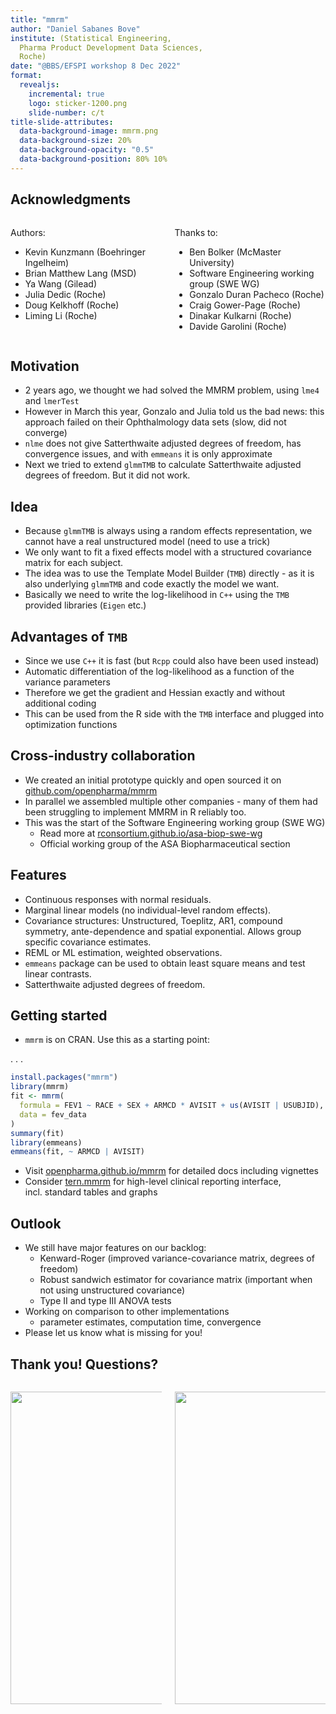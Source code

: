 ```yaml
---
title: "mmrm"
author: "Daniel Sabanes Bove"
institute: (Statistical Engineering,
  Pharma Product Development Data Sciences, 
  Roche)
date: "@BBS/EFSPI workshop 8 Dec 2022"
format: 
  revealjs:
    incremental: true
    logo: sticker-1200.png
    slide-number: c/t
title-slide-attributes: 
  data-background-image: mmrm.png
  data-background-size: 20%
  data-background-opacity: "0.5"
  data-background-position: 80% 10%
---
```


## Acknowledgments

::: nonincremental
::: columns
::: {.column width="50%"}
Authors:

-   Kevin Kunzmann (Boehringer Ingelheim)
-   Brian Matthew Lang (MSD)
-   Ya Wang (Gilead)
-   Julia Dedic (Roche)
-   Doug Kelkhoff (Roche)
-   Liming Li (Roche)
:::

::: {.column width="50%"}
Thanks to:

-   Ben Bolker (McMaster University)
-   Software Engineering working group (SWE WG)
-   Gonzalo Duran Pacheco (Roche)
-   Craig Gower-Page (Roche)
-   Dinakar Kulkarni (Roche)
-   Davide Garolini (Roche)
:::
:::
:::

## Motivation

-   2 years ago, we thought we had solved the MMRM problem, using `lme4` and `lmerTest`
-   However in March this year, Gonzalo and Julia told us the bad news: this approach failed on their Ophthalmology data sets (slow, did not converge)
-   `nlme` does not give Satterthwaite adjusted degrees of freedom, has convergence issues, and with `emmeans` it is only approximate
-   Next we tried to extend `glmmTMB` to calculate Satterthwaite adjusted degrees of freedom. But it did not work.

## Idea

-   Because `glmmTMB` is always using a random effects representation, we cannot have a real unstructured model (need to use a trick)
-   We only want to fit a fixed effects model with a structured covariance matrix for each subject.
-   The idea was to use the Template Model Builder (`TMB`) directly - as it is also underlying `glmmTMB` and code exactly the model we want.
-   Basically we need to write the log-likelihood in `C++` using the `TMB` provided libraries (`Eigen` etc.)

## Advantages of `TMB`

-   Since we use `C++` it is fast (but `Rcpp` could also have been used instead)
-   Automatic differentiation of the log-likelihood as a function of the variance parameters
-   Therefore we get the gradient and Hessian exactly and without additional coding
-   This can be used from the R side with the `TMB` interface and plugged into optimization functions

## Cross-industry collaboration

-   We created an initial prototype quickly and open sourced it on [github.com/openpharma/mmrm](https://github.com/openpharma/mmrm)
-   In parallel we assembled multiple other companies - many of them had been struggling to implement MMRM in R reliably too.
-   This was the start of the Software Engineering working group (SWE WG)
    -   Read more at [rconsortium.github.io/asa-biop-swe-wg](https://rconsortium.github.io/asa-biop-swe-wg)
    -   Official working group of the ASA Biopharmaceutical section

## Features

-   Continuous responses with normal residuals.
-   Marginal linear models (no individual-level random effects).
-   Covariance structures: Unstructured, Toeplitz, AR1, compound symmetry, ante-dependence and spatial exponential. Allows group specific covariance estimates.
-   REML or ML estimation, weighted observations.
-   `emmeans` package can be used to obtain least square means and test linear contrasts.
-   Satterthwaite adjusted degrees of freedom.

## Getting started

-   `mmrm` is on CRAN. Use this as a starting point:

. . .

```r
install.packages("mmrm")
library(mmrm)
fit <- mmrm(
  formula = FEV1 ~ RACE + SEX + ARMCD * AVISIT + us(AVISIT | USUBJID),
  data = fev_data
)
summary(fit)
library(emmeans)
emmeans(fit, ~ ARMCD | AVISIT)
```

-   Visit [openpharma.github.io/mmrm](https://openpharma.github.io/mmrm/) for detailed docs including vignettes
-   Consider [tern.mmrm](https://insightsengineering.github.io/tern.mmrm/main/) for high-level clinical reporting interface, incl. standard tables and graphs

## Outlook

-   We still have major features on our backlog:
    -   Kenward-Roger (improved variance-covariance matrix, degrees of freedom)
    -   Robust sandwich estimator for covariance matrix (important when not using unstructured covariance)
    -   Type II and type III ANOVA tests
-   Working on comparison to other implementations
    -   parameter estimates, computation time, convergence
-   Please let us know what is missing for you!

## Thank you! Questions?

::: columns
::: {.column width="50%"}
![](mmrm.png){height="500"}
:::

::: {.column width="50%"}
![](sticker-1200.png){height="500"}
:::
:::
